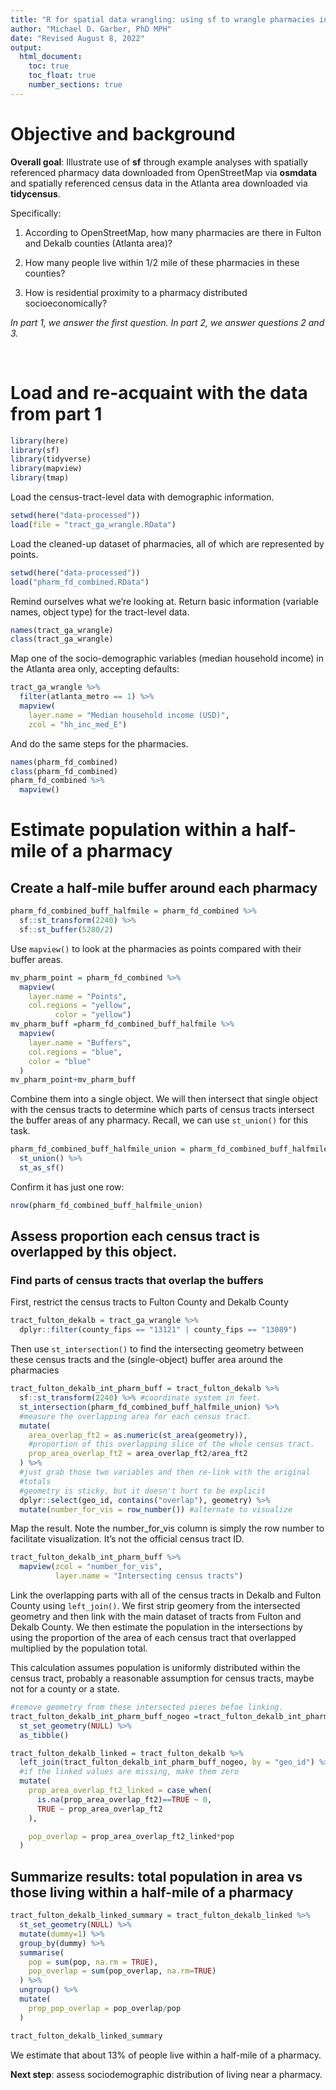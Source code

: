 ```yaml
---
title: "R for spatial data wrangling: using sf to wrangle pharmacies in Atlanta and assess population living nearby (Part 2)"
author: "Michael D. Garber, PhD MPH"
date: "Revised August 8, 2022"
output:
  html_document:
    toc: true
    toc_float: true
    number_sections: true
---
```


# Objective and background

**Overall goal**: Illustrate use of **sf** through example analyses with spatially referenced pharmacy data downloaded from OpenStreetMap via **osmdata** and spatially referenced census data in the Atlanta area downloaded via **tidycensus**.

Specifically:

1.  According to OpenStreetMap, how many pharmacies are there in Fulton and Dekalb counties (Atlanta area)?

2.  How many people live within 1/2 mile of these pharmacies in these counties?

3.  How is residential proximity to a pharmacy distributed socioeconomically?

*In part 1, we answer the first question. In part 2, we answer questions 2 and 3.*

<br />

# Load and re-acquaint with the data from part 1

```r
library(here)
library(sf)
library(tidyverse)
library(mapview)
library(tmap)
```

Load the census-tract-level data with demographic information.

```r
setwd(here("data-processed"))
load(file = "tract_ga_wrangle.RData")
```

Load the cleaned-up dataset of pharmacies, all of which are represented by points.

```r
setwd(here("data-processed"))
load("pharm_fd_combined.RData")
```

Remind ourselves what we're looking at. Return basic information (variable names, object type) for the tract-level data.

```r
names(tract_ga_wrangle)
class(tract_ga_wrangle)

```

Map one of the socio-demographic variables (median household income) in the Atlanta area only, accepting defaults:

```r
tract_ga_wrangle %>% 
  filter(atlanta_metro == 1) %>% 
  mapview(
    layer.name = "Median household income (USD)",
    zcol = "hh_inc_med_E")
```

And do the same steps for the pharmacies.

```r
names(pharm_fd_combined)
class(pharm_fd_combined)
pharm_fd_combined %>% 
  mapview()
```

# Estimate population within a half-mile of a pharmacy

## Create a half-mile buffer around each pharmacy

```r
pharm_fd_combined_buff_halfmile = pharm_fd_combined %>% 
  sf::st_transform(2240) %>% 
  sf::st_buffer(5280/2)


```

Use `mapview()` to look at the pharmacies as points compared with their buffer areas.

```r
mv_pharm_point = pharm_fd_combined %>% 
  mapview(
    layer.name = "Points",
    col.regions = "yellow",
          color = "yellow")
mv_pharm_buff =pharm_fd_combined_buff_halfmile %>% 
  mapview(
    layer.name = "Buffers",
    col.regions = "blue",
    color = "blue"
  )
mv_pharm_point+mv_pharm_buff
```

Combine them into a single object. We will then intersect that single object with the census tracts to determine which parts of census tracts intersect the buffer areas of any pharmacy. Recall, we can use `st_union()` for this task.

```r
pharm_fd_combined_buff_halfmile_union = pharm_fd_combined_buff_halfmile %>% 
  st_union() %>% 
  st_as_sf() 
```

Confirm it has just one row:

```r
nrow(pharm_fd_combined_buff_halfmile_union)
```

## Assess proportion each census tract is overlapped by this object.

### Find parts of census tracts that overlap the buffers

First, restrict the census tracts to Fulton County and Dekalb County

```r
tract_fulton_dekalb = tract_ga_wrangle %>% 
  dplyr::filter(county_fips == "13121" | county_fips == "13089") 
```

Then use `st_intersection()` to find the intersecting geometry between these census tracts and the (single-object) buffer area around the pharmacies

```r
tract_fulton_dekalb_int_pharm_buff = tract_fulton_dekalb %>% 
  sf::st_transform(2240) %>% #coordinate system in feet.
  st_intersection(pharm_fd_combined_buff_halfmile_union) %>% 
  #measure the overlapping area for each census tract.
  mutate(
    area_overlap_ft2 = as.numeric(st_area(geometry)),
    #proportion of this overlapping slice of the whole census tract.
    prop_area_overlap_ft2 = area_overlap_ft2/area_ft2
  ) %>% 
  #just grab those two variables and then re-link with the original
  #totals
  #geometry is sticky, but it doesn't hurt to be explicit
  dplyr::select(geo_id, contains("overlap"), geometry) %>% 
  mutate(number_for_vis = row_number()) #alternate to visualize
```

Map the result. Note the number_for_vis column is simply the row number to facilitate visualization. It's not the official census tract ID.

```r
tract_fulton_dekalb_int_pharm_buff %>% 
  mapview(zcol = "number_for_vis",
          layer.name = "Intersecting census tracts")
```

Link the overlapping parts with all of the census tracts in Dekalb and Fulton County using `left_join()`. We first strip geomery from the intersected geometry and then link with the main dataset of tracts from Fulton and Dekalb County. We then estimate the population in the intersections by using the proportion of the area of each census tract that overlapped multiplied by the population total.

This calculation assumes population is uniformly distributed within the census tract, probably a reasonable assumption for census tracts, maybe not for a county or a state.

```r
#remove geometry from these intersected pieces befoe linking.
tract_fulton_dekalb_int_pharm_buff_nogeo =tract_fulton_dekalb_int_pharm_buff %>% 
  st_set_geometry(NULL) %>% 
  as_tibble()

tract_fulton_dekalb_linked = tract_fulton_dekalb %>% 
  left_join(tract_fulton_dekalb_int_pharm_buff_nogeo, by = "geo_id") %>% 
  #if the linked values are missing, make them zero
  mutate(
    prop_area_overlap_ft2_linked = case_when(
      is.na(prop_area_overlap_ft2)==TRUE ~ 0,
      TRUE ~ prop_area_overlap_ft2 
    ),

    pop_overlap = prop_area_overlap_ft2_linked*pop
  )
```

## Summarize results: total population in area vs those living within a half-mile of a pharmacy

```r
tract_fulton_dekalb_linked_summary = tract_fulton_dekalb_linked %>% 
  st_set_geometry(NULL) %>% 
  mutate(dummy=1) %>% 
  group_by(dummy) %>% 
  summarise(
    pop = sum(pop, na.rm = TRUE),
    pop_overlap = sum(pop_overlap, na.rm=TRUE)
  ) %>% 
  ungroup() %>% 
  mutate(
    prop_pop_overlap = pop_overlap/pop
  )

tract_fulton_dekalb_linked_summary
```

We estimate that about 13% of people live within a half-mile of a pharmacy.

**Next step**: assess sociodemographic distribution of living near a pharmacy.
